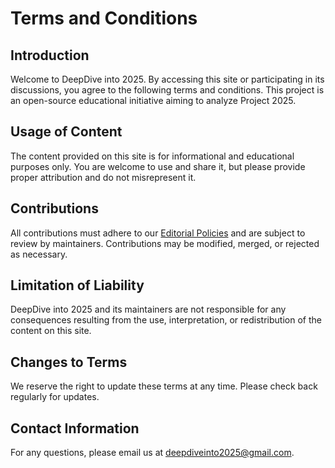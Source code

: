 # Terms and Conditions

## Introduction
Welcome to DeepDive into 2025. By accessing this site or participating in its discussions, you agree to the following terms and conditions. This project is an open-source educational initiative aiming to analyze Project 2025.

## Usage of Content
The content provided on this site is for informational and educational purposes only. You are welcome to use and share it, but please provide proper attribution and do not misrepresent it.

## Contributions
All contributions must adhere to our [Editorial Policies](https://github.com/deepdiveinto2025/deepdiveinto2025/wiki/%F0%9F%96%8B%EF%B8%8F-Editorial-Policies) and are subject to review by maintainers. Contributions may be modified, merged, or rejected as necessary.

## Limitation of Liability
DeepDive into 2025 and its maintainers are not responsible for any consequences resulting from the use, interpretation, or redistribution of the content on this site.

## Changes to Terms
We reserve the right to update these terms at any time. Please check back regularly for updates.

## Contact Information
For any questions, please email us at [deepdiveinto2025@gmail.com](mailto:deepdiveinto2025@gmail.com).
